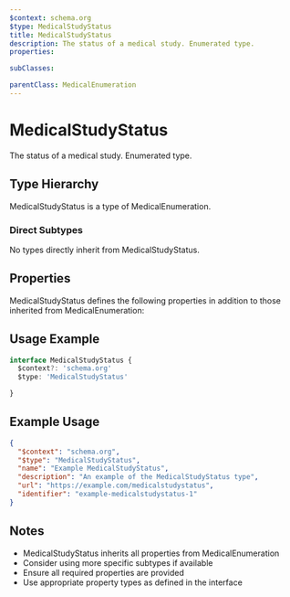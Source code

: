 ```yaml
---
$context: schema.org
$type: MedicalStudyStatus
title: MedicalStudyStatus
description: The status of a medical study. Enumerated type.
properties:

subClasses:

parentClass: MedicalEnumeration
---
```


# MedicalStudyStatus

The status of a medical study. Enumerated type.

## Type Hierarchy

MedicalStudyStatus is a type of MedicalEnumeration.

### Direct Subtypes

No types directly inherit from MedicalStudyStatus.

## Properties

MedicalStudyStatus defines the following properties in addition to those inherited from MedicalEnumeration:



## Usage Example

```typescript
interface MedicalStudyStatus {
  $context?: 'schema.org'
  $type: 'MedicalStudyStatus'

}
```

## Example Usage

```json
{
  "$context": "schema.org",
  "$type": "MedicalStudyStatus",
  "name": "Example MedicalStudyStatus",
  "description": "An example of the MedicalStudyStatus type",
  "url": "https://example.com/medicalstudystatus",
  "identifier": "example-medicalstudystatus-1"
}
```

## Notes

- MedicalStudyStatus inherits all properties from MedicalEnumeration
- Consider using more specific subtypes if available
- Ensure all required properties are provided
- Use appropriate property types as defined in the interface
